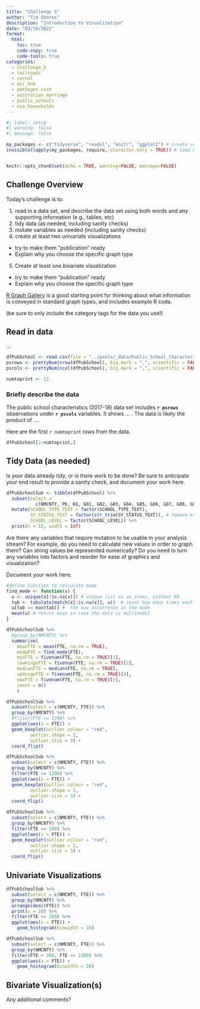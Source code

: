 ```yaml
---
title: "Challenge 5"
author: "Tim Shores"
description: "Introduction to Visualization"
date: "03/18/2022"
format:
  html:
    toc: true
    code-copy: true
    code-tools: true
categories:
  - challenge_5
  - railroads
  - cereal
  - air_bnb
  - pathogen_cost
  - australian_marriage
  - public_schools
  - usa_households
---
```


```r
#| label: setup
#| warning: false
#| message: false

my_packages <- c("tidyverse", "readxl", "knitr", "ggplot2") # create vector of packages
invisible(lapply(my_packages, require, character.only = TRUE)) # load multiple packages


knitr::opts_chunk$set(echo = TRUE, warning=FALSE, message=FALSE)
```

## Challenge Overview

Today's challenge is to:

1)  read in a data set, and describe the data set using both words and any supporting information (e.g., tables, etc)
2)  tidy data (as needed, including sanity checks)
3)  mutate variables as needed (including sanity checks)
4)  create at least two univariate visualizations
   - try to make them "publication" ready
   - Explain why you choose the specific graph type
5)  Create at least one bivariate visualization
   - try to make them "publication" ready
   - Explain why you choose the specific graph type

[R Graph Gallery](https://r-graph-gallery.com/) is a good starting point for thinking about what information is conveyed in standard graph types, and includes example R code.

(be sure to only include the category tags for the data you use!)

## Read in data

...

```r
dfPubSchool <- read.csv(file = "../posts/_data/Public_School_Characteristics_2017-18.csv") # read in data
psrows <- prettyNum(nrow(dfPubSchool), big.mark = ",", scientific = FALSE)  # Apply comma-separated format
pscols <- prettyNum(ncol(dfPubSchool), big.mark = ",", scientific = FALSE)

numtoprint <- 12

```

### Briefly describe the data

The public school characteristics (2017-18) data set includes **`r psrows`** observations under **`r pscols`** variables. It shows ... . The data is likely the product of ....

Here are the first `r numtoprint` rows from the data.


```r
dfPubSchool[1:numtoprint,]

```

## Tidy Data (as needed)

Is your data already tidy, or is there work to be done? Be sure to anticipate your end result to provide a sanity check, and document your work here.

```r
dfPubSchoolSub <- tibble(dfPubSchool) %>%
  subset(select = 
           c(NMCNTY, PK, KG, G01, G02, G03, G04, G05, G06, G07, G08, G09, G10, G11, G12, G13, TOTAL, FTE, SCHOOL_TYPE_TEXT, SY_STATUS_TEXT, SCHOOL_LEVEL)) %>%
  mutate(SCHOOL_TYPE_TEXT = factor(SCHOOL_TYPE_TEXT), 
         SY_STATUS_TEXT = factor(str_trim(SY_STATUS_TEXT)), # remove extra whitespace before converting to factor
         SCHOOL_LEVEL = factor(SCHOOL_LEVEL)) %>% 
  print(n = 12, width = Inf)

```

Are there any variables that require mutation to be usable in your analysis stream? For example, do you need to calculate new values in order to graph them? Can string values be represented numerically? Do you need to turn any variables into factors and reorder for ease of graphics and visualization?

Document your work here.

```r

#define function to calculate mode
find_mode <- function(x) {
  u <- unique(x[!is.na(x)]) # unique list as an index, without NA
  tab <- tabulate(match(x[!is.na(x)], u))  # count how many times each index member occurs
  u[tab == max(tab)] #  the max occurrence is the mode
  mean(u) # return mean in case the data is multimodal
}

dfPubSchoolSub %>% 
  #group_by(NMCNTY) %>% 
  summarise(
    meanFTE = mean(FTE, na.rm = TRUE), 
    modeFTE = find_mode(FTE), 
    minFTE = fivenum(FTE, na.rm = TRUE)[1], 
    lowHingeFTE = fivenum(FTE, na.rm = TRUE)[2], 
    medianFTE = median(FTE, na.rm = TRUE), 
    upHingeFTE = fivenum(FTE, na.rm = TRUE)[4], 
    maxFTE = fivenum(FTE, na.rm = TRUE)[5], 
    count = n()
    ) 

dfPubSchoolSub %>% 
  subset(select = c(NMCNTY, FTE)) %>%
  group_by(NMCNTY) %>%
  #filter(FTE <= 1200) %>% 
  ggplot(aes(x = FTE)) +
  geom_boxplot(outlier.colour = "red",
         outlier.shape = 2,
         outlier.size = 3) +
  coord_flip()

dfPubSchoolSub %>% 
  subset(select = c(NMCNTY, FTE)) %>%
  group_by(NMCNTY) %>%
  filter(FTE <= 1200) %>% 
  ggplot(aes(x = FTE)) +
  geom_boxplot(outlier.colour = "red",
         outlier.shape = 2,
         outlier.size = 3) +
  coord_flip()

dfPubSchoolSub %>% 
  subset(select = c(NMCNTY, FTE)) %>%
  group_by(NMCNTY) %>%
  filter(FTE <= 200) %>% 
  ggplot(aes(x = FTE)) +
  geom_boxplot(outlier.colour = "red",
         outlier.shape = 2,
         outlier.size = 3) +
  coord_flip()

```

## Univariate Visualizations

```r

dfPubSchoolSub %>%
  subset(select = c(NMCNTY, FTE)) %>%
  group_by(NMCNTY) %>%
  arrange(desc(FTE)) %>%
  print(n = 20) %>%
  filter(FTE <= 200) %>%
  ggplot(aes(x = FTE)) + 
    geom_histogram(binwidth = 10)

dfPubSchoolSub %>%
  subset(select = c(NMCNTY, FTE)) %>%
  group_by(NMCNTY) %>%
  filter(FTE > 200, FTE <= 1200) %>%
  ggplot(aes(x = FTE)) + 
    geom_histogram(binwidth = 20)

```

## Bivariate Visualization(s)
Any additional comments?
